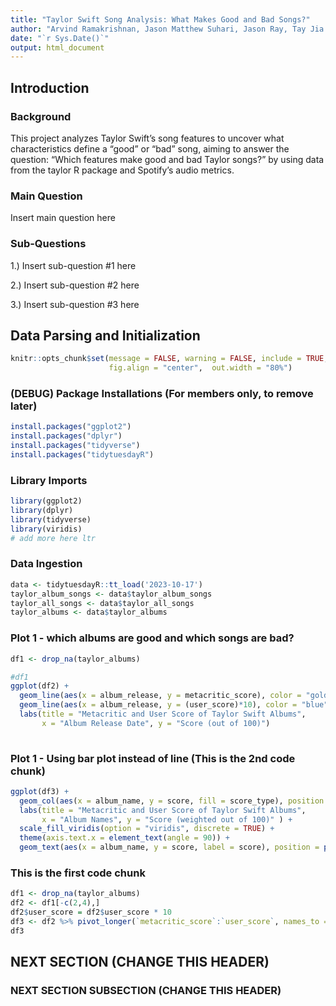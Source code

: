 ```yaml
---
title: "Taylor Swift Song Analysis: What Makes Good and Bad Songs?"
author: "Arvind Ramakrishnan, Jason Matthew Suhari, Jason Ray, Tay Jia Jun Jeremy"
date: "`r Sys.Date()`"
output: html_document
---
```


## Introduction

### Background

This project analyzes Taylor Swift's song features to uncover what characteristics define a "good" or "bad" song, aiming to answer the question: "Which features make good and bad Taylor songs?" by using data from the taylor R package and Spotify's audio metrics.

### Main Question

Insert main question here

### Sub-Questions
1.) Insert sub-question #1 here

2.) Insert sub-question #2 here

3.) Insert sub-question #3 here

## Data Parsing and Initialization

```r
knitr::opts_chunk$set(message = FALSE, warning = FALSE, include = TRUE,
                      fig.align = "center",  out.width = "80%")
```

### (DEBUG) Package Installations (For members only, to remove later)
```r
install.packages("ggplot2")
install.packages("dplyr")
install.packages("tidyverse")
install.packages("tidytuesdayR")
```

### Library Imports
```r
library(ggplot2)
library(dplyr)
library(tidyverse)
library(viridis)
# add more here ltr
```

### Data Ingestion
```r
data <- tidytuesdayR::tt_load('2023-10-17')
taylor_album_songs <- data$taylor_album_songs
taylor_all_songs <- data$taylor_all_songs
taylor_albums <- data$taylor_albums
```

### Plot 1 - which albums are good and which songs are bad?
```r
df1 <- drop_na(taylor_albums)

#df1
ggplot(df2) + 
  geom_line(aes(x = album_release, y = metacritic_score), color = "gold") +
  geom_line(aes(x = album_release, y = (user_score)*10), color = "blue") + 
  labs(title = "Metacritic and User Score of Taylor Swift Albums", 
       x = "Album Release Date", y = "Score (out of 100)")
  

```
### Plot 1 - Using bar plot instead of line (This is the 2nd code chunk)
```r
ggplot(df3) +
  geom_col(aes(x = album_name, y = score, fill = score_type), position = "dodge") +
  labs(title = "Metacritic and User Score of Taylor Swift Albums",
       x = "Album Names", y = "Score (weighted out of 100)" ) +
  scale_fill_viridis(option = "viridis", discrete = TRUE) +
  theme(axis.text.x = element_text(angle = 90)) +
  geom_text(aes(x = album_name, y = score, label = score), position = position_dodge(width = 0.9), vjust = -0.25)
```


### This is the first code chunk
```r
df1 <- drop_na(taylor_albums)
df2 <- df1[-c(2,4),]
df2$user_score = df2$user_score * 10
df3 <- df2 %>% pivot_longer(`metacritic_score`:`user_score`, names_to = "score_type", values_to = "score")
df3
```



## NEXT SECTION (CHANGE THIS HEADER)

### NEXT SECTION SUBSECTION (CHANGE THIS HEADER)
